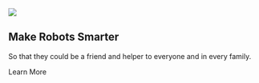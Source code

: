 <Section py="8|12|16|24">
  <Container>
    <Grid col="1|2" gap="8|12|16" alignItems="center">
      <Image
        src="KassieDrawing.png"
        colStart="null|2"
        w="full"
        rounded="lg"
        overflow="hidden"
      />
      <Flexbox
        flexDirection="column"
        alignItems="center|flex-start"
        textAlign="center|left"
      >
        <H1 m="0" fontWeight="extrabold" lineHeight="tight">
          Make Robots Smarter
        </H1>
        <P fontSize="xl|2xl" mt="2">
          So that they could be a friend and helper to everyone and in every family.
        </P>
        <ButtonLink href="/research" variant="primary">
          Learn More
          <Icon name="arrow-right" ml="4" />
        </ButtonLink>
      </Flexbox>
    </Grid>
  </Container>
</Section>
